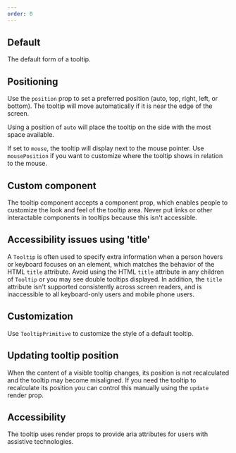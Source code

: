 ```yaml
---
order: 0
---
```



## Default

The default form of a tooltip.

<Example Component={TooltipDefault} packageName="@atlaskit/tooltip" />

## Positioning

Use the `position` prop to set a preferred position (auto, top, right, left, or bottom). The tooltip will move automatically if it is near the edge of the screen.

Using a position of `auto` will place the tooltip on the side with the most space available.

<Example Component={TooltipPosition} packageName="@atlaskit/tooltip" />

If set to `mouse`, the tooltip will display next to the mouse pointer. Use `mousePosition` if you want to customize where the tooltip shows in relation to the mouse.

<Example Component={TooltipPositionMouse} packageName="@atlaskit/tooltip" />

## Custom component

The tooltip component accepts a component prop, which enables people to customize the look and feel of the tooltip area. Never put links or other interactable components in tooltips because this isn't accessible.

<Example Component={TooltipComponent} packageName="@atlaskit/tooltip" />

## Accessibility issues using 'title'

A `Tooltip` is often used to specify extra information when a person hovers or keyboard focuses on an element, which matches the behavior of the HTML `title` attribute. Avoid using the HTML `title` attribute in any children of `Tooltip` or you may see double tooltips displayed. In addition, the `title` attribute isn't supported consistently across screen readers, and is inaccessible to all keyboard-only users and mobile phone users.

<Example Component={TooltipAvoidTitle} packageName="@atlaskit/tooltip" />

## Customization

Use `TooltipPrimitive` to customize the style of a default tooltip.

<Example Component={TooltipCustomization} packageName="@atlaskit/tooltip" />

## Updating tooltip position

When the content of a visible tooltip changes, its position is not recalculated and the tooltip may become misaligned. If you need the tooltip to recalculate its position you can control this manually using the `update` render prop.

<Example Component={TooltipUpdate} packageName="@atlaskit/tooltip" />

## Accessibility

The tooltip uses render props to provide aria attributes for users with assistive technologies.

<Example Component={TooltipRenderProps} packageName="@atlaskit/tooltip" />
